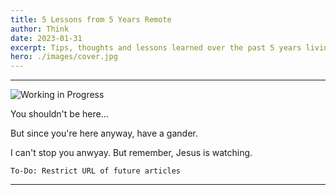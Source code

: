 ```yaml
---
title: 5 Lessons from 5 Years Remote
author: Think
date: 2023-01-31
excerpt: Tips, thoughts and lessons learned over the past 5 years living/working remotely
hero: ./images/cover.jpg
---
```


---

![Working in Progress](https://media.giphy.com/media/dWa2rUaiahx1FB3jor/giphy.gif)

You shouldn't be here...

But since you're here anyway, have a gander.

I can't stop you anwyay. But remember, Jesus is watching.

`To-Do: Restrict URL of future articles`

---
